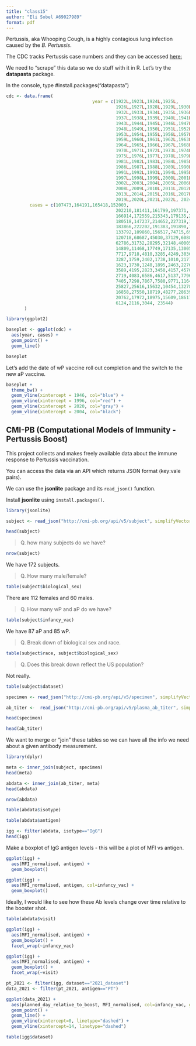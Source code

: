 ```yaml
---
title: "class15"
author: "Eli Sobel A69027989"
format: pdf
---
```


Pertussis, aka Whooping Cough, is a highly contagious lung infection caused by the *B. Pertussis*.

The CDC tracks Pertussis case numbers and they can be accessed [here:](https://www.cdc.gov/pertussis/php/surveillance/pertussis-cases-by-year.html?CDC_AAref_Val=https://www.cdc.gov/pertussis/surv-reporting/cases-by-year.html)

We need to "scrape" this data so we do stuff with it in R. Let's try the **datapasta** package.

In the console, type #install.packages("datapasta")

```r
cdc <- data.frame(
                                 year = c(1922L,1923L,1924L,1925L,
                                          1926L,1927L,1928L,1929L,1930L,1931L,
                                          1932L,1933L,1934L,1935L,1936L,
                                          1937L,1938L,1939L,1940L,1941L,1942L,
                                          1943L,1944L,1945L,1946L,1947L,
                                          1948L,1949L,1950L,1951L,1952L,
                                          1953L,1954L,1955L,1956L,1957L,1958L,
                                          1959L,1960L,1961L,1962L,1963L,
                                          1964L,1965L,1966L,1967L,1968L,1969L,
                                          1970L,1971L,1972L,1973L,1974L,
                                          1975L,1976L,1977L,1978L,1979L,1980L,
                                          1981L,1982L,1983L,1984L,1985L,
                                          1986L,1987L,1988L,1989L,1990L,
                                          1991L,1992L,1993L,1994L,1995L,1996L,
                                          1997L,1998L,1999L,2000L,2001L,
                                          2002L,2003L,2004L,2005L,2006L,2007L,
                                          2008L,2009L,2010L,2011L,2012L,
                                          2013L,2014L,2015L,2016L,2017L,2018L,
                                          2019L,2020L,2021L,2022L, 2024L),
         cases = c(107473,164191,165418,152003,
                                          202210,181411,161799,197371,
                                          166914,172559,215343,179135,265269,
                                          180518,147237,214652,227319,103188,
                                          183866,222202,191383,191890,109873,
                                          133792,109860,156517,74715,69479,
                                          120718,68687,45030,37129,60886,
                                          62786,31732,28295,32148,40005,
                                          14809,11468,17749,17135,13005,6799,
                                          7717,9718,4810,3285,4249,3036,
                                          3287,1759,2402,1738,1010,2177,2063,
                                          1623,1730,1248,1895,2463,2276,
                                          3589,4195,2823,3450,4157,4570,
                                          2719,4083,6586,4617,5137,7796,6564,
                                          7405,7298,7867,7580,9771,11647,
                                          25827,25616,15632,10454,13278,
                                          16858,27550,18719,48277,28639,32971,
                                          20762,17972,18975,15609,18617,
                                          6124,2116,3044, 23544)
       )
```

```r
library(ggplot2)

baseplot <- ggplot(cdc) + 
  aes(year, cases) +
  geom_point() +
  geom_line()

baseplot
```

Let's add the date of wP vaccine roll out completion and the switch to the new aP vaccine.

```r
baseplot + 
  theme_bw() +
  geom_vline(xintercept = 1946, col="blue") +
  geom_vline(xintercept = 1996, col="red") +
  geom_vline(xintercept = 2020, col="gray") +
  geom_vline(xintercept = 2004, col="black")
```

## CMI-PB (Computational Models of Immunity - Pertussis Boost)

This project collects and makes freely available data about the immune response to Pertussis vaccination.

You can access the data via an API which returns JSON format (key:vale pairs).

We can use the **jsonlite** package and its `read_json()` function.

Install **jsonlite** using `install.packages()`.

```r
library(jsonlite)

subject <- read_json("http://cmi-pb.org/api/v5/subject", simplifyVector=TRUE)
```

```r
head(subject)
```

> Q. how many subjects do we have?

```r
nrow(subject)
```

We have 172 subjects.

> Q. How many male/female?

```r
table(subject$biological_sex)
```

There are 112 females and 60 males.

> Q. How many wP and aP do we have?

```r
table(subject$infancy_vac)
```

We have 87 aP and 85 wP.

> Q. Break down of biological sex and race.

```r
table(subject$race, subject$biological_sex)
```

> Q. Does this break down reflect the US population?

Not really.

```r
table(subject$dataset)
```

```r
specimen <- read_json("http://cmi-pb.org/api/v5/specimen", simplifyVector=TRUE)

ab_titer <-  read_json("http://cmi-pb.org/api/v5/plasma_ab_titer", simplifyVector = TRUE)
```

```r
head(specimen)
```

```r
head(ab_titer)
```

We want to merge or "join" these tables so we can have all the info we need about a given antibody measurement.

```r
library(dplyr)

meta <- inner_join(subject, specimen)
head(meta)
```

```r
abdata <- inner_join(ab_titer, meta)
head(abdata)
```

```r
nrow(abdata)
```

```r
table(abdata$isotype)
```

```r
table(abdata$antigen)
```

```r
igg <- filter(abdata, isotype=="IgG")
head(igg)
```

Make a boxplot of IgG antigen levels - this will be a plot of MFI vs antigen.

```r
ggplot(igg) +
  aes(MFI_normalised, antigen) +
  geom_boxplot()
```

```r
ggplot(igg) +
  aes(MFI_normalised, antigen, col=infancy_vac) +
  geom_boxplot()
```

Ideally, I would like to see how these Ab levels change over time relative to the booster shot.

```r
table(abdata$visit)
```

```r
ggplot(igg) +
  aes(MFI_normalised, antigen) +
  geom_boxplot() +
  facet_wrap(~infancy_vac)
```

```r
ggplot(igg) +
  aes(MFI_normalised, antigen) +
  geom_boxplot() +
  facet_wrap(~visit)
```

```r
pt_2021 <- filter(igg, dataset=="2021_dataset")
data_2021 <- filter(pt_2021, antigen=="PT")
```


```r
ggplot(data_2021) +
  aes(planned_day_relative_to_boost, MFI_normalised, col=infancy_vac, group=subject_id) +
  geom_point() +
  geom_line() +
  geom_vline(xintercept=0, linetype="dashed") +
  geom_vline(xintercept=14, linetype="dashed")
```

```r
table(igg$dataset)
```



